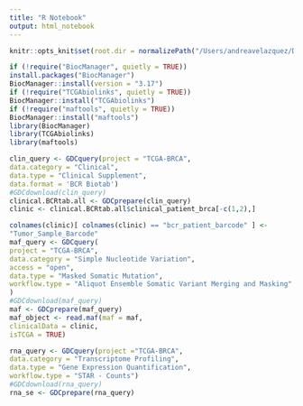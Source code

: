 ```yaml
---
title: "R Notebook"
output: html_notebook
---
```


```r
knitr::opts_knit$set(root.dir = normalizePath("/Users/andreavelazquez/Desktop/School stuff/QBIO490/qbio_490_AndreaV/analysis_data"))
```

```r
if (!require("BiocManager", quietly = TRUE))
install.packages("BiocManager")
BiocManager::install(version = "3.17")
if (!require("TCGAbiolinks", quietly = TRUE))
BiocManager::install("TCGAbiolinks")
if (!require("maftools", quietly = TRUE))
BiocManager::install("maftools")
library(BiocManager)
library(TCGAbiolinks)
library(maftools)
```

```r
clin_query <- GDCquery(project = "TCGA-BRCA",
data.category = "Clinical",
data.type = "Clinical Supplement",
data.format = 'BCR Biotab')
#GDCdownload(clin_query)
clinical.BCRtab.all <- GDCprepare(clin_query)
clinic <- clinical.BCRtab.all$clinical_patient_brca[-c(1,2),]
```

```r
colnames(clinic)[ colnames(clinic) == "bcr_patient_barcode" ] <-
"Tumor_Sample_Barcode"
maf_query <- GDCquery(
project = "TCGA-BRCA",
data.category = "Simple Nucleotide Variation",
access = "open",
data.type = "Masked Somatic Mutation",
workflow.type = "Aliquot Ensemble Somatic Variant Merging and Masking"
)
#GDCdownload(maf_query)
maf <- GDCprepare(maf_query)
maf_object <- read.maf(maf = maf,
clinicalData = clinic,
isTCGA = TRUE)
```

```r
rna_query <- GDCquery(project ="TCGA-BRCA",
data.category = "Transcriptome Profiling",
data.type = "Gene Expression Quantification",
workflow.type = "STAR - Counts")
#GDCdownload(rna_query)
rna_se <- GDCprepare(rna_query)
```


